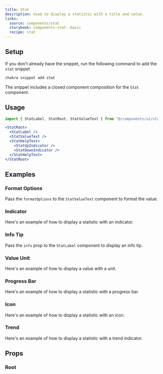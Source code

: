 ```yaml
---
title: Stat
description: Used to display a statistic with a title and value.
links:
  source: components/stat
  storybook: components-stat--basic
  recipe: stat
---
```


<ExampleTabs name="stat-basic" />

## Setup

If you don't already have the snippet, run the following command to add the
`stat` snippet

```sh
chakra snippet add stat
```

The snippet includes a closed component composition for the `Stat` component.

## Usage

```jsx
import { StatLabel, StatRoot, StatValueText } from "@/components/ui/stat"
```

```jsx
<StatRoot>
  <StatLabel />
  <StatValueText />
  <StatHelpText>
    <StatUpIndicator />
    <StatDownIndicator />
  </StatHelpText>
</StatRoot>
```

## Examples

### Format Options

Pass the `formatOptions` to the `StatValueText` component to format the value.

<ExampleTabs name="stat-with-format-options" />

### Indicator

Here's an example of how to display a statistic with an indicator.

<ExampleTabs name="stat-with-indicator" />

### Info Tip

Pass the `info` prop to the `StatLabel` component to display an info tip.

<ExampleTabs name="stat-with-info-tip" />

### Value Unit

Here's an example of how to display a value with a unit.

<ExampleTabs name="stat-with-value-unit" />

### Progress Bar

Here's an example of how to display a statistic with a progress bar.

<ExampleTabs name="stat-with-progress-bar" />

### Icon

Here's an example of how to display a statistic with an icon.

<ExampleTabs name="stat-with-icon" />

### Trend

Here's an example of how to display a statistic with a trend indicator.

<ExampleTabs name="stat-with-trend" />

## Props

### Root

<PropTable component="Stat" part="Root" />
